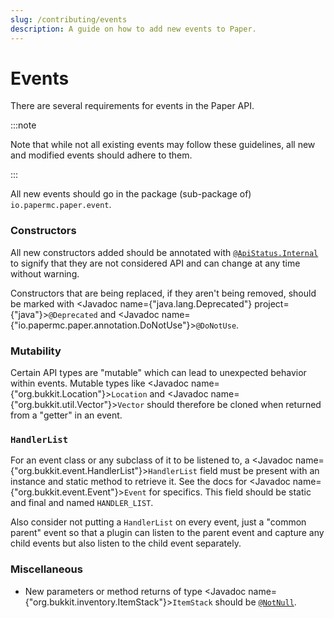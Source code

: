 ```yaml
---
slug: /contributing/events
description: A guide on how to add new events to Paper.
---
```


# Events
There are several requirements for events in the Paper API.

:::note

Note that while not all existing events may follow these
guidelines, all new and modified events should adhere to them.

:::

All new events should go in the package (sub-package of) `io.papermc.paper.event`.

### Constructors

All new constructors added should be annotated with
[`@ApiStatus.Internal`](https://javadoc.io/doc/org.jetbrains/annotations/latest/org/jetbrains/annotations/ApiStatus.Internal.html)
to signify that they are not considered API and can change at any time without warning.

Constructors that are being replaced, if they aren't being removed, should be marked with
<Javadoc name={"java.lang.Deprecated"} project={"java"}>`@Deprecated`</Javadoc> and
<Javadoc name={"io.papermc.paper.annotation.DoNotUse"}>`@DoNotUse`</Javadoc>.

### Mutability
Certain API types are "mutable" which can lead to unexpected behavior within events. Mutable types like
<Javadoc name={"org.bukkit.Location"}>`Location`</Javadoc> and <Javadoc name={"org.bukkit.util.Vector"}>`Vector`</Javadoc>
should therefore be cloned when returned from a "getter" in an event.

### `HandlerList`
For an event class or any subclass of it to be listened to, a <Javadoc name={"org.bukkit.event.HandlerList"}>`HandlerList`</Javadoc>
field must be present with an instance and static method to retrieve it.
See the docs for <Javadoc name={"org.bukkit.event.Event"}>`Event`</Javadoc> for specifics.
This field should be static and final and named `HANDLER_LIST`.

Also consider not putting a `HandlerList` on every event, just a "common parent" event so that a plugin can listen to the
parent event and capture any child events but also listen to the child event separately.

### Miscellaneous

* New parameters or method returns of type <Javadoc name={"org.bukkit.inventory.ItemStack"}>`ItemStack`</Javadoc>
should be [`@NotNull`](https://javadoc.io/doc/org.jetbrains/annotations/latest/org/jetbrains/annotations/NotNull.html).
